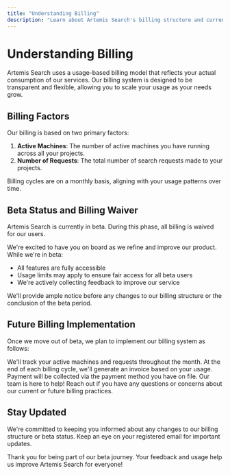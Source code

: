 ```yaml
---
title: "Understanding Billing"
description: "Learn about Artemis Search's billing structure and current beta status"
---
```


# Understanding Billing

Artemis Search uses a usage-based billing model that reflects your actual consumption of our services. Our billing system is designed to be transparent and flexible, allowing you to scale your usage as your needs grow.

## Billing Factors

Our billing is based on two primary factors:

1. **Active Machines**: The number of active machines you have running across all your projects.
2. **Number of Requests**: The total number of search requests made to your projects.

<Note>
  Billing cycles are on a monthly basis, aligning with your usage patterns over time.
</Note>

## Beta Status and Billing Waiver

<Info>
  Artemis Search is currently in beta. During this phase, all billing is waived for our users.
</Info>

We're excited to have you on board as we refine and improve our product. While we're in beta:

- All features are fully accessible
- Usage limits may apply to ensure fair access for all beta users
- We're actively collecting feedback to improve our service

We'll provide ample notice before any changes to our billing structure or the conclusion of the beta period.

## Future Billing Implementation

Once we move out of beta, we plan to implement our billing system as follows:

<Steps>
  <Step title="Usage Tracking">
    We'll track your active machines and requests throughout the month.
  </Step>
  <Step title="Monthly Invoice">
    At the end of each billing cycle, we'll generate an invoice based on your usage.
  </Step>
  <Step title="Payment Processing">
    Payment will be collected via the payment method you have on file.
  </Step>
</Steps>

<Card title="Questions about billing?" icon="question" href="mailto:pallavi@artemisar.com">
  Our team is here to help! Reach out if you have any questions or concerns about our current or future billing practices.
</Card>

## Stay Updated

We're committed to keeping you informed about any changes to our billing structure or beta status. Keep an eye on your registered email for important updates.

Thank you for being part of our beta journey. Your feedback and usage help us improve Artemis Search for everyone!